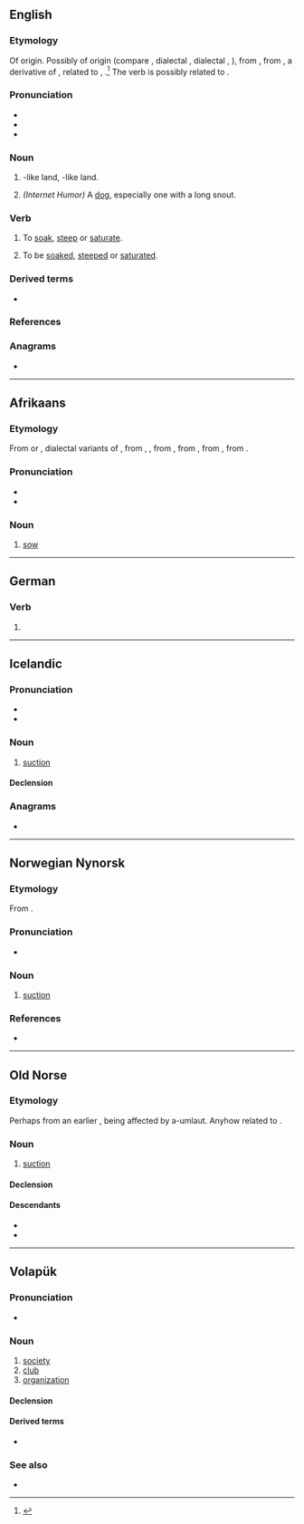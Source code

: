 {{also|Sog|SOG|sög|sǫg|søg|sog.}}
==English==

===Etymology===
Of {{unk|en|title=uncertain}} origin. Possibly of {{uder|en|gmq|-}} origin (compare {{cog|is|söggur|t=moist}}, dialectal {{cog|no|søgg|t=moist}}, dialectal {{cog|sv|sögg}}, {{m|sv|sygg|t=something moist}}), from {{der|en|non|söggr|t=dank, wet}}, from {{der|en|gem-pro|*sawwijaz}}, a derivative of {{der|en|gem-pro|*sawwą|t=moisture, sap, juice}}, related to {{cog|ang|ġesēaw|t=full of moisture, soaked}}, {{cog|ang|sēaw|t=moisture, juice, humour}}.<ref>{{R:Century 1911}}</ref> The verb is possibly related to {{m|en|soak}}.

===Pronunciation===
* {{IPA|en|/sɒɡ/}}
* {{rhymes|en|ɒɡ|s=1}}
* {{audio|en|LL-Q1860 (eng)-I learned some phrases-sog.wav|Audio (UK)}}

===Noun===
{{en-noun}}

# {{l|en|marsh|Marsh}}-like land, {{l|en|bog}}-like land.
# ''(Internet Humor)'' A [[dog]], especially one with a long snout. 

===Verb===
{{en-verb}}

# {{lb|en|transitive}} To [[soak]], [[steep]] or [[saturate]].
# {{lb|en|intransitive}} To be [[soaked]], [[steeped]] or [[saturated]].

===Derived terms===
* {{l|en|soggy}}

===References===
<references/>

===Anagrams===
* {{anagrams|en|a=gos|'ogs|GOS|GSO|GoS|O.G.s|OGs|ogs}}

----

==Afrikaans==

===Etymology===
From {{inh|af|nl|zog}} or {{m|nl|zoog}}, dialectal variants of {{m|nl|zeug}}, from {{inh|af|dum|soge}}, {{m|dum|suege}}, from {{inh|af|odt|*soga}}, from {{inh|af|gem-pro|*sugō}}, from {{inh|af|ine-pro|*suh₂kéh₂}}, from {{m|ine-pro|*sū-}}.

===Pronunciation===
* {{IPA|af|/sɔχ/}}
* {{audio|af|LL-Q14196 (afr)-Oesjaar-sog.wav|audio}}

===Noun===
{{af-noun|sôe}}

# [[sow]]

{{c|af|Pigs|Female animals}}

----

==German==

===Verb===
{{head|de|verb form}}

# {{verb form of|de|saugen||1//3|s|pret}}

----

==Icelandic==

===Pronunciation===
* {{IPA|is|/sɔːɣ/}}
* {{rhymes|is|ɔːɣ|s=1}}
{{rfap|is}}

===Noun===
{{is-noun|n|sogs|-}}

# [[suction]]

====Declension====
{{is-decl-noun-n-s|s|o|g|pl=-}}

===Anagrams===
* {{l|is|gos}}

----

==Norwegian Nynorsk==

===Etymology===
From {{inh|nn|non|sog}}.

===Pronunciation===
* {{IPA|no|/soːɡ/}}

===Noun===
{{nn-noun-n1}}

# [[suction]]

===References===
* {{R:The Nynorsk Dictionary}}

----

==Old Norse==

===Etymology===
Perhaps from an earlier {{inh|non|gem-pro|*sugą}}, being affected by a-umlaut. Anyhow related to {{m|non|súga}}.

===Noun===
{{non-noun|n|sogs}}

# [[suction]]

====Declension====
{{non-decl-n-a|sog}}

====Descendants====
* {{desc|is|sog}}
* {{desc|nn|sog}}

----

==Volapük==

===Pronunciation===
* {{IPA|vo|/soɡ/}}

===Noun===
{{vo-noun}}

# [[society]]
# [[club]]
# [[organization]]

====Declension====
{{vo-decl-noun}}

====Derived terms====
* {{l|vo|sogäd}}

===See also===
* {{l|vo|klub}}